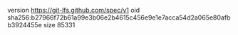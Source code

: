 version https://git-lfs.github.com/spec/v1
oid sha256:b27966f72b61a99e3b06e2b4615c456e9e1e7acca54d2a065e80afbb3924455e
size 85331
